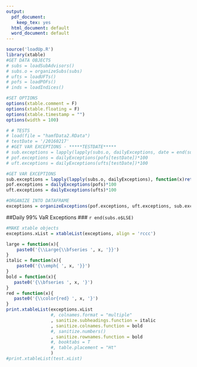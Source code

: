```yaml
---
output:
  pdf_document:
    keep_tex: yes
  html_document: default
  word_document: default
---
```


```r
source('loadUp.R')
library(xtable)
#GET DATA OBJECTS
# subs = loadSubAdvisors()
# subs.o = organizeSubs(subs)
# ufts = loadUFTs()
# pofs = loadPOFs()
# inds = loadIndices()

#SET OPTIONS
options(xtable.comment = F)
options(xtable.floating = F)
options(xtable.timestamp = "")
options(width = 100)

# # TESTS
# load(file = "hamfData2.RData")
# testDate = '/20160217'
# #GET VAR EXCEPTIONS - *****TESTDATE*****
# sub.exceptions = lapply(lapply(subs.o, dailyExceptions, date = end(subs[testDate])), function(x)return(x*100))
# pof.exceptions = dailyExceptions(pofs[testDate])*100
# uft.exceptions = dailyExceptions(ufts[testDate])*100

#GET VAR EXCEPTIONS
sub.exceptions = lapply(lapply(subs.o, dailyExceptions), function(x)return(x*100))
pof.exceptions = dailyExceptions(pofs)*100
uft.exceptions = dailyExceptions(ufts)*100

#ORGANIZE INTO DATAFRAME
exceptions = organizeExceptions(pof.exceptions, uft.exceptions, sub.exceptions)
```

##Daily 99% VaR Exceptions
### `r end(subs.o$LSE)`

```r
#MAKE xtable objects
exceptions.xList = xtableList(exceptions, align = 'rccc')

large = function(x){
    paste0('{\\Large{\\bfseries ', x, '}}')
}
italic = function(x){
    paste0('{\\emph{ ', x, '}}')
}
bold = function(x){
   paste0('{\\bfseries ', x, '}')
}
red = function(x){
   paste0('{\\color{red} ', x, '}')
}
print.xtableList(exceptions.xList
                 #, colnames.format = "multiple"
                 , sanitize.subheadings.function = italic
                 , sanitize.colnames.function = bold
                 #, sanitize.numbers()
                 , sanitize.rownames.function = bold
                 #, booktabs = T
                 #, table.placement = "Ht"
                 )
#print.xtableList(test.xList)
```





